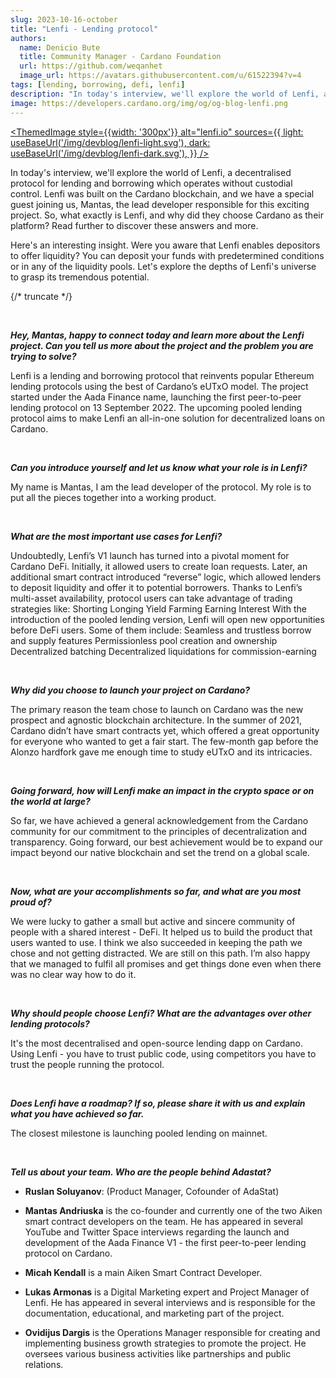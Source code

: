 ```yaml
---
slug: 2023-10-16-october
title: "Lenfi - Lending protocol"
authors:
  name: Denicio Bute
  title: Community Manager - Cardano Foundation
  url: https://github.com/weqanhet
  image_url: https://avatars.githubusercontent.com/u/61522394?v=4  
tags: [lending, borrowing, defi, lenfi]
description: "In today's interview, we'll explore the world of Lenfi, a decentralised protocol for lending and borrowing which operates without custodial control. Lenfi was built on the Cardano blockchain and we have a special guest joining us, Mantas, the lead developer responsible for this exciting project. So, what exactly is Lenfi and why did they choose Cardano as their platform? Read further to discover these answers and more."
image: https://developers.cardano.org/img/og/og-blog-lenfi.png
---
```



 [<ThemedImage
style={{width: '300px'}}
alt="lenfi.io"
sources={{
    light: useBaseUrl('/img/devblog/lenfi-light.svg'),
    dark: useBaseUrl('/img/devblog/lenfi-dark.svg'),
  }}
/>](https://lenfi.io)

In today's interview, we'll explore the world of Lenfi, a decentralised protocol for lending and borrowing which operates without custodial control. Lenfi was built on the Cardano blockchain, and we have a special guest joining us, Mantas, the lead developer responsible for this exciting project. So, what exactly is Lenfi, and why did they choose Cardano as their platform? Read further to discover these answers and more.

Here's an interesting insight. Were you aware that Lenfi enables depositors to offer liquidity? You can deposit your funds with predetermined conditions or in any of the liquidity pools.  Let's explore the depths of Lenfi's universe to grasp its tremendous potential. 

{/* truncate */}

<br />

**_Hey, Mantas, happy to connect today and learn more about the Lenfi project. Can you tell us more about the project and the problem you are trying to solve?_**

Lenfi is a lending and borrowing protocol that reinvents popular Ethereum lending protocols using the best of Cardano’s eUTxO model. The project started under the Aada Finance name, launching the first peer-to-peer lending protocol on 13 September 2022. The upcoming pooled lending protocol aims to make Lenfi an all-in-one solution for decentralized loans on Cardano.


<br />

**_Can you introduce yourself and let us know what your role is in Lenfi?_**

My name is Mantas, I am the lead developer of the protocol. My role is to put all the pieces together into a working product. 


<br />

**_What are the most important use cases for Lenfi?_**

Undoubtedly, Lenfi’s V1 launch has turned into a pivotal moment for Cardano DeFi. Initially, it allowed users to create loan requests. Later, an additional smart contract introduced “reverse” logic, which allowed lenders to deposit liquidity and offer it to potential borrowers. Thanks to Lenfi’s multi-asset availability, protocol users can take advantage of trading strategies like:
Shorting
Longing
Yield Farming
Earning Interest
With the introduction of the pooled lending version, Lenfi will open new opportunities before DeFi users. Some of them include:
Seamless and trustless borrow and supply features
Permissionless pool creation and ownership
Decentralized batching
Decentralized liquidations for commission-earning


<br />

**_Why did you choose to launch your project on Cardano?_**

The primary reason the team chose to launch on Cardano was the new prospect and agnostic blockchain architecture. In the summer of 2021, Cardano didn’t have smart contracts yet, which offered a great opportunity for everyone who wanted to get a fair start. The few-month gap before the Alonzo hardfork gave me enough time to study eUTxO and its intricacies.


<br />

**_Going forward, how will Lenfi make an impact in the crypto space or on the world at large?_**

So far, we have achieved a general acknowledgement from the Cardano community for our commitment to the principles of decentralization and transparency. Going forward, our best achievement would be to expand our impact beyond our native blockchain and set the trend on a global scale.


<br />

**_Now, what are your accomplishments so far, and what are you most proud of?_**

We were lucky to gather a small but active and sincere community of people with a shared interest - DeFi. It helped us to build the product that users wanted to use. I think we also succeeded in keeping the path we chose and not getting distracted. We are still on this path. I’m also happy that we managed to fulfil all promises and get things done even when there was no clear way how to do it.


<br />

**_Why should people choose Lenfi? What are the advantages over other lending protocols?_**

It's the most decentralised and open-source lending dapp on Cardano. Using Lenfi - you have to trust public code, using competitors you have to trust the people running the protocol.


<br />

**_Does Lenfi have a roadmap? If so, please share it with us and explain what you have achieved so far._**

The closest milestone is launching pooled lending on mainnet.


<br />

**_Tell us about your team. Who are the people behind Adastat?_**

- **Ruslan Soluyanov**: (Product Manager, Cofounder of AdaStat)

- **Mantas Andriuska** is the co-founder and currently one of the two Aiken smart contract developers on the team. He has appeared in several YouTube and Twitter Space interviews regarding the launch and development of the Aada Finance V1 - the first peer-to-peer lending protocol on Cardano.

- **Micah Kendall** is a main Aiken Smart Contract Developer.

- **Lukas Armonas** is a Digital Marketing expert and Project Manager of Lenfi. He has appeared in several interviews and is responsible for the documentation, educational, and marketing part of the project.

- **Ovidijus Dargis** is the Operations Manager responsible for creating and implementing business growth strategies to promote the project. He oversees various business activities like partnerships and public relations.
